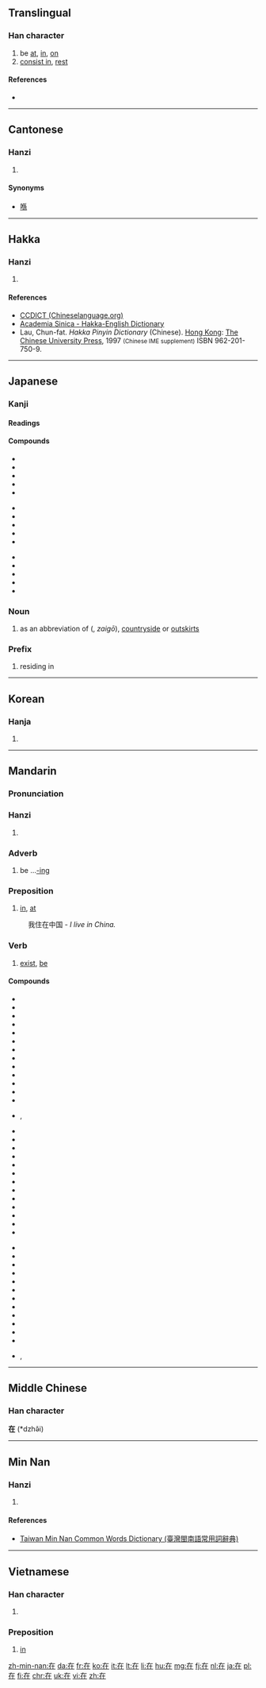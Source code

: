 ==Translingual==
{{stroke order|strokes=6}}
{{stroke order|type=animate}}

===Han character===
{{Han char|rn=32|rad=土|as=03|sn=6|four=4021<sub>4</sub>|canj=大中土 (KLG)}}

# be [[at]], [[in]], [[on]]
# [[consist in]], [[rest]]

====References====
* {{Han ref|kx=0224.181|dkj=04881|dj=0455.140|hdz=10418.070|uh=5728|ud=22312|bh=A662|bd=42594}}

----

==Cantonese==

===Hanzi===
{{yue-hanzi|jyut=[[zoi6]]|y=joi6}}

# {{defn|lang=yue|sort=土03}}

====Synonyms====
* [[喺]]

----

==Hakka==

===Hanzi===
{{hak-hanzi|poj=[[tshài]] (tshai<sup>3</sup>), [[tshoi]] (tshoi<sup>1</sup>)|gd=ts'oi<sup>1</sup>, ts'ai<sup>5</sup>, ts'ai<sup>1</sup>, hoi<sup>1</sup>, t'oi<sup>1</sup> [Meixian], ts'oi<sup>1</sup>, ts'ai<sup>6</sup> [Hailu], ts'oi<sup>1</sup>, ts'ai<sup>5</sup> [Siyan, Kwangtung], ts'oi<sup>1</sup>, ts'ai<sup>3</sup> [Bao'an], ts'ai<sup>3</sup> [Dongguan]|hpy=cai4, coi1}}

# {{defn|lang=hak|sort=土03}}

====References====
*[http://www.chineselanguage.org/dictionaries/?mode=view&module=chardict&query=%E5%9C%A8 CCDICT (Chineselanguage.org)]
*[http://minhakka.ling.sinica.edu.tw/bkg/hakyin/search.php?DETAIL=1&LIMIT=id=46783&dbname=su_tian_1&graph=2 Academia Sinica - Hakka-English Dictionary]
*Lau, Chun-fat. ''Hakka Pinyin Dictionary'' (Chinese). [[Hong Kong]]: [[w:Chinese University of Hong Kong|The Chinese University Press]], 1997 <small>(Chinese IME supplement)</small> ISBN 962-201-750-9.

----

==Japanese==

===Kanji===
{{ja-kanji|grade=5|rs=土03}}

====Readings====
{{ja-readings
|goon=[[ざい]] (zai)
|kanon=[[さい]] (sai) {{qualifier|non-[[w:Jōyō kanji|Jōyō]] reading}}
|kun=[[ある|あ.る]] ({{ja-l|在る}}, a.ru), [[あり]] (ari) {{qualifier|rare}}, [[ます|-ま.す]] ({{ja-l|在す}}, -ma.su) {{qualifier|rare}}
}}

====Compounds====
{{top3}}
* {{ja-l|在位|ざいい|zaii}}
* {{ja-l|在家|ざいけ|zaike}}
* {{ja-l|在庫|ざいこ|zaiko}}
* {{ja-l|在校|ざいこう|zaikō}}
* {{ja-l|在住|ざいじゅう|zaijū}}
{{mid3}}
* {{ja-l|在職|ざいしょく|zaishoku}}
* {{ja-l|在世|ざいせ|zaise}}
* {{ja-l|在籍|ざいせき|zaiseki}}
* {{ja-l|在宅|ざいたく|zaitaku}}
* {{ja-l|在任|ざいにん|zainin}}
{{mid3}}
* {{ja-l|在来|ざいらい|zairai}}
* {{ja-l|在留|ざいりゅう|zairyū}}
* {{ja-l|存在|そんざい|sonzai}}
* {{ja-l|在日|ざいにち|zainichi}}
* {{ja-l|現在地|げんざいち|genzaichi}}
{{bottom}}

===Noun===
{{ja-noun|ざい}} 

# as an abbreviation of {{l|ja|在郷}} ({{l|ja|ざいごう}}, ''zaigō''), [[countryside]] or [[outskirts]]

===Prefix===
{{ja-pos|ざい|prefix}} 

# residing in

----

==Korean==

===Hanja===
{{ko-hanja|hangeul=재|rv=jae|mr=chae}}

# {{defn|lang=ko|sort=土03}}

----

==Mandarin==
{{zh-hanzi-box|[[在]]}}

===Pronunciation===
{{Pinyin-IPA|zài|a=zh-zài.ogg}}

===Hanzi===
{{cmn-hanzi|pin=[[zài]] ([[zai4]])|wg=[[tsai4|tsai<sup>4</sup>]]}}

# {{defn|lang=cmn|sort=土03}}

===Adverb===
{{cmn-adv|ts|pin=zài|pint=zai4}}

# be ...[[-ing]]

===Preposition===
{{cmn-prep|ts|pin=zài|pint=zai4}}

# [[in]], [[at]]
: 我住在中国 - ''I live in China.''

===Verb===
{{cmn-verb|ts|pin=zài|pint=zai4}}

# [[exist]], [[be]]

====Compounds====
{{top3}}
* {{l|cmn|在案}}
* {{l|cmn|在编}}
* {{l|cmn|在册}}
* {{l|cmn|在场|tr=zàichǎng}}
* {{l|cmn|在党}}
* {{l|cmn|在行}}
* {{l|cmn|在乎|tr=zàihu}}
* {{l|cmn|在即}}
* {{l|cmn|在家}}
* {{l|cmn|在教}}
* {{l|cmn|在劫难逃}}
* {{l|cmn|在理}}
* {{l|cmn|在内}}
* {{l|cmn|在谱}}, {{l|cmn|在谱儿}}
{{mid3}}
* {{l|cmn|在世}}
* {{l|cmn|在数}}
* {{l|cmn|在所不辞}}
* {{l|cmn|在所不计}}
* {{l|cmn|在所不惜}}
* {{l|cmn|在所难免}}
* {{l|cmn|在逃}}
* {{l|cmn|在天之灵}}
* {{l|cmn|在外}}
* {{l|cmn|在望}}
* {{l|cmn|在位}}
* {{l|cmn|在握}}
* {{l|cmn|在下}}
{{mid3}}
* {{l|cmn|在先}}
* {{l|cmn|在线}}
* {{l|cmn|在心}}
* {{l|cmn|在学}}
* {{l|cmn|在押}}
* {{l|cmn|在野}}
* {{l|cmn|在野党}}
* {{l|cmn|在业}}
* {{l|cmn|在意}}
* {{l|cmn|在于|tr=zàiyú}}
* {{l|cmn|在职}}
* {{l|cmn|在座|tr=zàizuò}}
* {{l|cmn|現在}}, {{l|cmn|现在|tr=xiànzài}}
{{bottom}}

----

==Middle Chinese==
===Han character===
'''在''' (*dzhə̌i)<!--note: asterisk indicates that this character appears more than four times in the Tang Dynasty corpus of literature-->

----

==Min Nan==

===Hanzi===
{{nan-hanzi|tlpa=[[tsāi]] (tsai<sup>7</sup>)}}

# {{defn|lang=nan|sort=土03}}

====References====
*[http://twblg.dict.edu.tw/holodict_new/result_detail.jsp?n_no=2138&curpage=1&sample=%E5%9C%A8&radiobutton=1&querytarget=1&limit=20&pagenum=2&rowcount=34 Taiwan Min Nan Common Words Dictionary (臺灣閩南語常用詞辭典)]

----

==Vietnamese==

===Han character===
{{vi-hantu|tại|rs=土03}}

# {{defn|lang=vi|sort=土03}}

===Preposition===
{{head|vi|preposition|sc=Hant}}{{attention|vi|may need inflection template}}

# [[in]]

[[zh-min-nan:在]]
[[da:在]]
[[fr:在]]
[[ko:在]]
[[it:在]]
[[lt:在]]
[[li:在]]
[[hu:在]]
[[mg:在]]
[[fj:在]]
[[nl:在]]
[[ja:在]]
[[pl:在]]
[[fi:在]]
[[chr:在]]
[[uk:在]]
[[vi:在]]
[[zh:在]]
